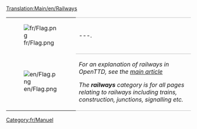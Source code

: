 [[Translation:Main/en/Railways]]{{en/-}}
{| 
|- valign="top"
| [[File:fr/Flag.png]]
| style="border-top:1px solid silver; border-bottom:1px solid silver;" |---.
|- valign="top"
| [[File:en/Flag.png]]
| style="border-bottom:1px solid silver;" |''For an explanation of railways in OpenTTD, see the [[Main/es/Ferrocarril|main article]]''

''The '''railways''' category is for all pages relating to railways including trains, construction, junctions, signalling etc.''
|}

[[Category:fr/Manuel]]